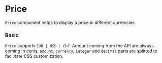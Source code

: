 
# Price

`Price` component helps to display a price in different currencies.

### Basic

`Price` supports `EUR | USD | CHF`. Amount coming from the API are always coming in cents. `amount`, `currency`, `integer` and `decimal` parts are splitted to facilitate CSS customization.

<Canvas>
    <Story id="components-price--basic" />
</Canvas>

<ArgsTable of={Price} />